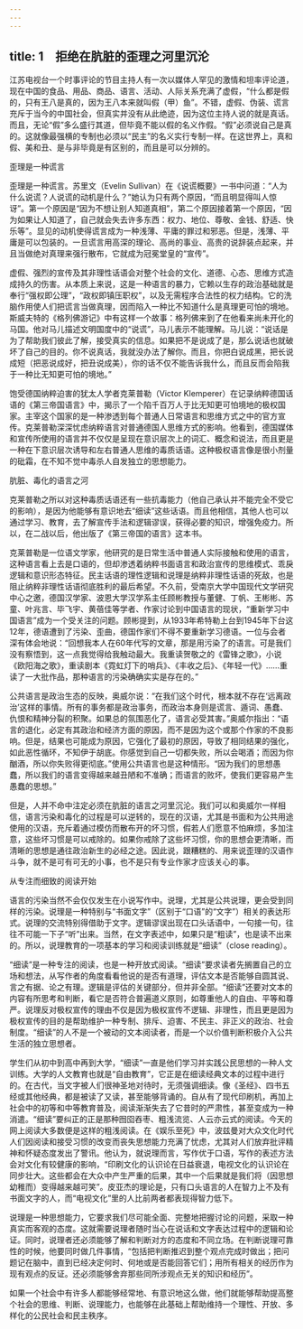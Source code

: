 ```yaml
---
---
---
```

title: 1　拒绝在肮脏的歪理之河里沉沦
---




江苏电视台一个时事评论的节目主持人有一次以媒体人罕见的激情和坦率评论道，现在中国的食品、用品、商品、语言、活动、人际关系充满了虚假，“什么都是假的，只有王八是真的，因为王八本来就叫假（甲）鱼”。不错，虚假、伪装、谎言充斥于当今的中国社会，但真实并没有从此绝迹，因为这位主持人说的就是真话。而且，无论“假”多么盛行其道，但毕竟不能以假的名义作假。“假”必须说自己是真的。这就像最强横的专制也必须以“民主”的名义实行专制一样。在这世界上，真和假、美和丑、是与非毕竟是有区别的，而且是可以分辨的。





歪理是一种谎言


歪理是一种谎言。苏里文（Evelin Sullivan）在《说谎概要》一书中问道：“人为什么说谎？人说谎的动机是什么？”她认为只有两个原因，“而且明显得叫人惊讶”。第一个原因是“因为不想让别人知道真相”，第二个原因接着第一个原因，“因为如果让人知道了，自己就会失去许多东西：权力、地位、尊敬、金钱、舒适、快乐等”。显见的动机使得谎言成为一种浅薄、平庸的罪过和邪恶。但是，浅薄、平庸是可以包装的。一旦谎言用高深的理论、高尚的事业、高贵的说辞装点起来，并且当做绝对真理来强行散布，它就成为冠冕堂皇的“宣传”。

虚假、强烈的宣传及其非理性话语会对整个社会的文化、道德、心态、思维方式造成持久的伤害。从本质上来说，这是一种语言的暴力，它赖以生存的政治基础就是奉行“强权即公理”，“政权即镇压职权”，以及无需程序合法性的权力结构。它的洗脑作用使人们把谎言当做真理，因而陷入一种比不知道什么是真理更可怕的境地。斯威夫特的《格列佛游记》中有这样一个故事：格列佛来到了在他看来尚未开化的马国。他对马儿描述文明国度中的“说谎”，马儿表示不能理解。马儿说：“说话是为了帮助我们彼此了解，接受真实的信息。如果把不是说成了是，那么说话也就破坏了自己的目的。你不说真话，我就没办法了解你。而且，你把白说成黑，把长说成短（把恶说成好，把丑说成美），你的话不仅不能告诉我什么，而且反而会陷我于一种比无知更可怕的境地。”

饱受德国纳粹迫害的犹太人学者克莱普勒（Victor Klemperer）在记录纳粹德国话语的《第三帝国语言》中，揭示了一个陷千百万人于比无知更可怕境地的极权国家。主宰这个国家的是一种渗透到每个普通人日常语言和思维方式之中的官方宣传。克莱普勒深深忧虑纳粹语言对普通德国人思维方式的影响。他看到，德国媒体和宣传所使用的语言并不仅仅是呈现在意识层次上的词汇、概念和说法，而且更是一种在下意识层次诱导和左右普通人思维的毒质话语。这种极权语言像是很小剂量的砒霜，在不知不觉中毒杀人自发独立的思想能力。





肮脏、毒化的语言之河


克莱普勒之所以对这种毒质话语还有一些抗毒能力（他自己承认并不能完全不受它的影响），是因为他能够有意识地去“细读”这些话语。而且他相信，其他人也可以通过学习、教育，去了解宣传手法和逻辑谬误，获得必要的知识，增强免疫力。所以，在二战以后，他出版了《第三帝国的语言》这本书。

克莱普勒是一位语文学家，他研究的是日常生活中普通人实际接触和使用的语言，这种语言看上去是口语的，但却渗透着纳粹书面语言和政治宣传的思维模式、乖戾逻辑和意识形态特征。民主话语的理性逻辑和说理是纳粹非理性话语的死敌，也是阻止纳粹非理性话语彻底胜利的最后希望。不久前，受南京大学中国现代文学研究中心之邀，德国汉学家、波恩大学汉学系主任顾彬教授与董健、丁帆、王彬彬、苏童、叶兆言、毕飞宇、黄蓓佳等学者、作家讨论到中国语言的现状，“重新学习中国语言”成为一个受关注的问题。顾彬提到，从1933年希特勒上台到1945年下台这12年，德语遭到了污染、歪曲，德国作家们不得不要重新学习德语。一位与会者深有体会地说：“回想我本人在60年代写的文章，那是用污染了的语言。可是我们没有察悟到，这一点我觉得给我触动最大。我重读贺敬之的《雷锋之歌》，小说《欧阳海之歌》，重读剧本《霓虹灯下的哨兵》、《丰收之后》、《年轻一代》……重读了一大批作品，那种语言的污染确确实实是存在的。”

公共语言是政治生态的反映，奥威尔说：“在我们这个时代，根本就不存在‘远离政治’这样的事情。所有的事务都是政治事务，而政治本身则是谎言、遁词、愚蠢、仇恨和精神分裂的积聚。如果总的氛围恶化了，语言必受其害。”奥威尔指出：“语言的退化，必定有其政治和经济方面的原因，而不是因为这个或那个作家的不良影响。但是，结果也可能成为原因，它强化了最初的原因，导致了相同结果的强化，如此恶性循环，不知伊于胡底。你感觉到自己一切都失败，所以会喝酒；而因为你酗酒，所以你失败得更彻底。”使用公共语言也是这种情形。“因为我们的思想愚蠢，所以我们的语言变得越来越丑陋和不准确；而语言的败坏，使我们更容易产生愚蠢的思想。”

但是，人并不命中注定必须在肮脏的语言之河里沉沦。我们可以和奥威尔一样相信，语言污染和毒化的过程是可以逆转的，现在的汉语，尤其是书面和为公共用途使用的汉语，充斥着通过模仿而散布开的坏习惯，假若人们愿意不怕麻烦，多加注意，这些坏习惯是可以戒除的。如果你戒除了这些坏习惯，你的思想会更清晰，而清晰的思想是通往政治新生的必经之途。因此说，跟糟糕的、用来说歪理的汉语作斗争，就不是可有可无的小事，也不是只有专业作家才应该关心的事。





从专注而细致的阅读开始


语言的污染当然不会仅仅发生在小说写作中。说理，尤其是公共说理，更会受到同样的污染。说理是一种特别与“书面文字”（区别于“口语”的“文字”）相关的表达形式。说理的交流特别得借助于文字。逻辑谬误出现在口头话语中，一句接一句，往往不可能一下子“听”出来。当然，在文字表述中，如果只是“粗读”，也是读不出来的。所以，说理教育的一项基本的学习和阅读训练就是“细读”（close reading）。

“细读”是一种专注的阅读，也是一种开放式阅读。“细读”要求读者先搁置自己的立场和想法，从写作者的角度看看他说的是否有道理，评估文本是否能够自圆其说、言之有据、论之有理。逻辑是评估的关键部分，但并非全部。“细读”还要对文本的内容有所思考和判断，看它是否符合普遍道义原则，如尊重他人的自由、平等和尊严。说理反对极权宣传的理由不仅是因为极权宣传不逻辑、非理性，而且更是因为极权宣传的目的是帮助维护一种专制、排斥、迫害、不民主、非正义的政治、社会制度。“细读”的人不是一个被动的文本阅读者，而是一个以价值判断积极介入公共生活的独立思想者。

学生们从初中到高中再到大学，“细读”一直是他们学习并实践公民思想的一种人文训练。大学的人文教育也就是“自由教育”，它正是在细读经典文本的过程中进行的。在古代，当文字被人们很神圣地对待时，无须强调细读。像《圣经》、四书五经或其他经典，都是被读了又读，甚至能够背诵的。自从有了现代印刷机，再加上社会中的初等和中等教育普及，阅读渐渐失去了它昔时的严肃性，甚至变成为一种消遣。“细读”要纠正的正是那种囫囵吞枣、粗浅流览、人云亦云式的阅读。今天的网上阅读大多数便是这样的粗浅阅读。在《娱乐至死》中，波兹曼对大众文化时代人们因阅读和接受习惯的改变而丧失思想能力充满了忧虑，尤其对人们放弃批评精神和怀疑态度发出了警讯。他认为，就说理而言，写作优于口语，写作的表述方法会对文化有较健康的影响，“印刷文化的认识论在日益衰退，电视文化的认识论在同步壮大。这些都会在大众中产生严重的后果，其中一个后果就是我们将（因思想幼稚而）变得越来越可笑”。皮亚杰的理论是，只有口头语言的人在智力上不及有书面文字的人，而“电视文化”里的人比前两者都表现得智力低下。

说理是一种思想能力，它要求我们尽可能全面、完整地把握讨论的问题，采取一种真实而客观的态度。这就需要说理者随时当心在说话和文字表达过程中的逻辑和论证。同时，说理者还必须能够了解和判断对方的态度和不同立场。在判断说理可靠性的时候，他要同时做几件事情，“包括把判断推迟到整个观点完成时做出；把问题记在脑中，直到已经决定何时、何地或是否能回答它们；用所有相关的经历作为现有观点的反证。还必须能够舍弃那些同所涉观点无关的知识和经历”。

如果一个社会中有许多人都能够经常地、有意识地这么做，他们就能够帮助提高整个社会的思维、判断、说理能力，也能够在此基础上帮助维持一个理性、开放、多样化的公民社会和民主秩序。
